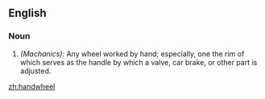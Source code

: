 ==English==

===Noun===
{{en-noun}}

# ''(Machanics):'' Any wheel worked by hand; especially, one the rim of which serves as the handle by which a valve, car brake, or other part is adjusted.

[[zh:handwheel]]